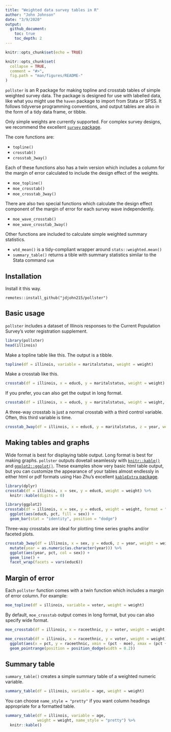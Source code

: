 ```yaml
---
title: "Weighted data survey tables in R"
author: "John Johnson"
date: "3/9/2020"
output:
  github_document:
    toc: true
    toc_depth: 2
---
```


```r
knitr::opts_chunk$set(echo = TRUE)
```

```r
knitr::opts_chunk$set(
  collapse = TRUE,
  comment = "#>",
  fig.path = "man/figures/README-"
)
```

`pollster` is an R package for making topline and crosstab tables of simple weighted survey data. The package is designed for use with labelled data, like what you might use the `haven` package to import from Stata or SPSS. It follows tidyverse programming conventions, and output tables are also in the form of a tidy data frame, or tibble.

Only simple weights are currently supported. For complex survey designs, we recommend the excellent [`survey` package](http://r-survey.r-forge.r-project.org/survey/). 

The core functions are:

* `topline()`
* `crosstab()`
* `crosstab_3way()`

Each of these functions also has a twin version which includes a column for the margin of error calculated to include the design effect of the weights.

* `moe_topline()`
* `moe_crosstab()`
* `moe_crosstab_3way()`

There are also two special functions which calculate the design effect component of the margin of error for each survey wave independently.

* `moe_wave_crosstab()`
* `moe_wave_crosstab_3way()`

Other functions are included to calculate simple weighted summary statistics.

* `wtd_mean()` is a tidy-compliant wrapper around `stats::weighted.mean()`
* `summary_table()` returns a tible with summary statistics similar to the Stata command `sum`

## Installation

Install it this way.

```
remotes::install_github("jdjohn215/pollster")
```

## Basic usage

`pollster` includes a dataset of Illinois responses to the Current Population Survey's voter registration supplement.

```r
library(pollster)
head(illinois)
```

Make a topline table like this. The output is a tibble.

```r
topline(df = illinois, variable = maritalstatus, weight = weight)
```

Make a crosstab like this.

```r
crosstab(df = illinois, x = educ6, y = maritalstatus, weight = weight)
```

If you prefer, you can also get the output in long format.

```r
crosstab(df = illinois, x = educ6, y = maritalstatus, weight = weight, format = "long")
```

A three-way crosstab is just a normal crosstab with a third control variable. Often, this third variable is time.

```r
crosstab_3way(df = illinois, x = educ6, y = maritalstatus, z = year, weight = weight)
```

## Making tables and graphs

Wide format is best for displaying table output. Long format is best for making graphs. `pollster` outputs dovetail seamlessly with [`knitr::kable()`](https://www.rdocumentation.org/packages/knitr/versions/1.28/topics/kable) and [`ggplot2::ggplot()`](https://ggplot2.tidyverse.org/). These examples show very basic html table output, but you can customize the appearance of your tables almost endlessly in either html or pdf formats using Hao Zhu's excellent [`kableExtra` package](https://haozhu233.github.io/kableExtra/).

```r
library(dplyr)
crosstab(df = illinois, x = sex, y = educ6, weight = weight) %>%
  knitr::kable(digits = 0)
```


```r
library(ggplot2)
crosstab(df = illinois, x = sex, y = educ6, weight = weight, format = "long") %>%
  ggplot(aes(educ6, pct, fill = sex)) +
  geom_bar(stat = "identity", position = "dodge")
```

Three-way crosstabs are ideal for plotting time series graphs and/or faceted plots.

```r
crosstab_3way(df = illinois, x = sex, y = educ6, z = year, weight = weight, format = "long") %>%
  mutate(year = as.numeric(as.character(year))) %>%
  ggplot(aes(year, pct, col = sex)) +
  geom_line() +
  facet_wrap(facets = vars(educ6))
```

## Margin of error

Each `pollster` function comes with a twin function which includes a margin of error column. For example:

```r
moe_topline(df = illinois, variable = voter, weight = weight)
```


By default, `moe_crosstab` output comes in long format, but you can also specify wide format.

```r
moe_crosstab(df = illinois, x = raceethnic, y = voter, weight = weight, format = "wide")
```

```r
moe_crosstab(df = illinois, x = raceethnic, y = voter, weight = weight) %>%
  ggplot(aes(x = pct, y = raceethnic, xmin = (pct - moe), xmax = (pct + moe), color = voter)) +
  geom_pointrange(position = position_dodge(width = 0.2))
```

## Summary table

`summary_table()` creates a simple summary table of a weighted numeric variable.

```r
summary_table(df = illinois, variable = age, weight = weight)
```

You can choose `name_style = "pretty"` if you want column headings appropriate for a formatted table.

```r
summary_table(df = illinois, variable = age, 
              weight = weight, name_style = "pretty") %>%
  knitr::kable()
```
